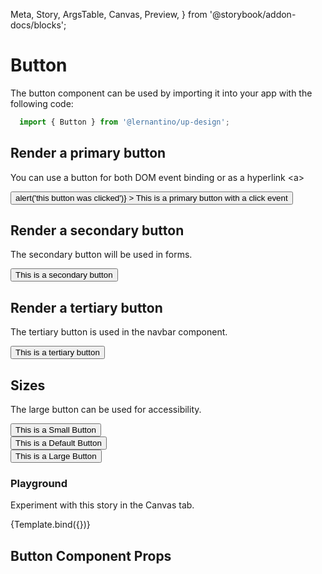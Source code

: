   Meta,
  Story,
  ArgsTable,
  Canvas,
  Preview,
} from '@storybook/addon-docs/blocks';

<Meta title='Design System/Button' component={Button} />

# Button

The button component can be used by importing it into your app with the following code:
```js
  import { Button } from '@lernantino/up-design';
```

## Render a primary button

You can use a button for both DOM event binding or as a hyperlink &lt;a&gt;

<Preview withToolbar>
  <Story name='Primary'>
    <Button
      size='default'
      variant='primary'
      onClick={() => alert('this button was clicked')}
    >
      This is a primary button with a click event
    </Button>
  </Story>
</Preview>

## Render a secondary button

The secondary button will be used in forms.

<Preview withToolbar>
  <Story name='Secondary'>
    <Button size='default' variant='secondary'>
      This is a secondary button
    </Button>
  </Story>
</Preview>

## Render a tertiary button

The tertiary button is used in the navbar component.

<Preview withToolbar>
  <Story name='Tertiary'>
    <Button size='default' variant='tertiary'>
      This is a tertiary button
    </Button>
  </Story>
</Preview>

## Sizes

The large button can be used for accessibility.

<Preview withToolbar>
  <Story name='Sizes'>
    <div style={{ margin: '24px 0' }}>
      <Button size='small'>This is a Small Button</Button>
    </div>
    <div style={{ margin: '24px 0' }}>
      <Button size='default'>This is a Default Button</Button>
    </div>
    <div style={{ margin: '24px 0' }}>
      <Button size='large'>This is a Large Button</Button>
    </div>
  </Story>
</Preview>

### Playground

Experiment with this story in the Canvas tab.


<Canvas>
  <Story
    name='Playground'
    args={{
      variant: 'primary',
      size: 'default',
      children: 'Button Text',
    }}
    argTypes={{
      variant: {
        control: {
          type: 'select',
          options: ['primary', 'secondary', 'tertiary'],
        },
      },
      size: {
        control: {
          type: 'select',
          options: ['default', 'small', 'large'],
        },
      },
    }}
  >
    {Template.bind({})}
  </Story>
</Canvas>

## Button Component Props

<ArgsTable of={Button} />